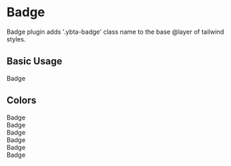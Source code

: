 
<Meta title="MDX/Badge" />

# Badge

Badge plugin adds '.ybta-badge' class name to the base @layer of tailwind styles.

## Basic Usage

<Canvas>
  <Story name="Basic Usage">
    <div className="yobta-badge">Badge</div>
  </Story>
</Canvas>

## Colors

<Canvas>
  <Story name="Primary">
    <div className="yobta-badge yobta-primary">Badge</div>
  </Story>
  <Story name="Secondary">
    <div className="yobta-badge yobta-secondary">Badge</div>
  </Story>
  <Story name="Error">
    <div className="yobta-badge yobta-error">Badge</div>
  </Story>
  <Story name="Success">
    <div className="yobta-badge yobta-success">Badge</div>
  </Story>
  <Story name="Warning">
    <div className="yobta-badge yobta-warning">Badge</div>
  </Story>
  <Story name="Info">
    <div className="yobta-badge yobta-info">Badge</div>
  </Story>
</Canvas>
